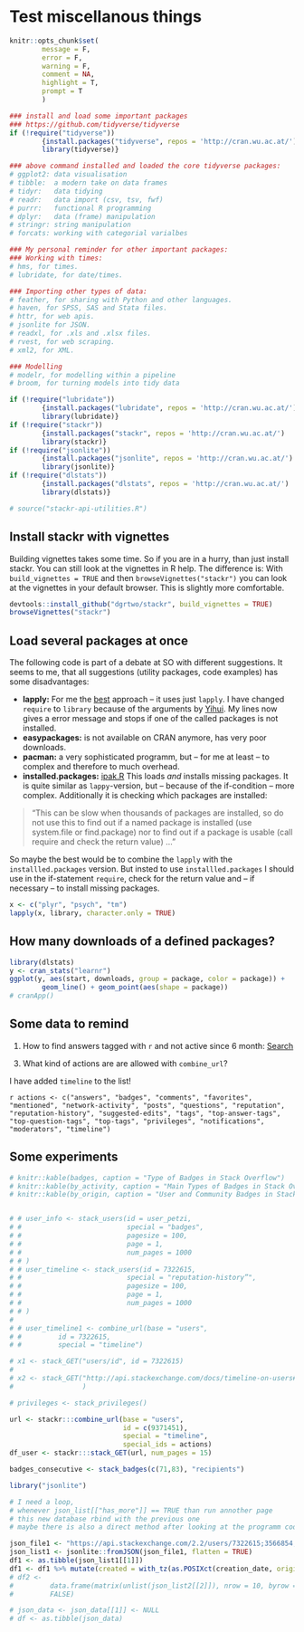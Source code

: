 # Test miscellanous things


```r
knitr::opts_chunk$set(
        message = F,
        error = F,
        warning = F,
        comment = NA,
        highlight = T,
        prompt = T
        )

### install and load some important packages
### https://github.com/tidyverse/tidyverse
if (!require("tidyverse"))
        {install.packages("tidyverse", repos = 'http://cran.wu.ac.at/')
        library(tidyverse)}

### above command installed and loaded the core tidyverse packages:
# ggplot2: data visualisation
# tibble:  a modern take on data frames
# tidyr:   data tidying
# readr:   data import (csv, tsv, fwf)
# purrr:   functional R programming
# dplyr:   data (frame) manipulation
# stringr: string manipulation
# forcats: working with categorial varialbes

### My personal reminder for other important packages:
### Working with times:
# hms, for times.
# lubridate, for date/times.

### Importing other types of data:
# feather, for sharing with Python and other languages.
# haven, for SPSS, SAS and Stata files.
# httr, for web apis.
# jsonlite for JSON.
# readxl, for .xls and .xlsx files.
# rvest, for web scraping.
# xml2, for XML.

### Modelling
# modelr, for modelling within a pipeline
# broom, for turning models into tidy data

if (!require("lubridate"))
        {install.packages("lubridate", repos = 'http://cran.wu.ac.at/')
        library(lubridate)}
if (!require("stackr"))
        {install.packages("stackr", repos = 'http://cran.wu.ac.at/')
        library(stackr)}
if (!require("jsonlite"))
        {install.packages("jsonlite", repos = 'http://cran.wu.ac.at/')
        library(jsonlite)}
if (!require("dlstats"))
        {install.packages("dlstats", repos = 'http://cran.wu.ac.at/')
        library(dlstats)}

# source("stackr-api-utilities.R")
```

## Install stackr with vignettes

Building vignettes takes some time. So if you are in a hurry, than just install stackr. You can still look at the vignettes in R help. The difference is: With `build_vignettes = TRUE` and then `browseVignettes("stackr")` you can look at the vignettes in your default browser. This is slightly more comfortable.

```r
devtools::install_github("dgrtwo/stackr", build_vignettes = TRUE)
browseVignettes("stackr")
```

## Load several packages at once

The following code is part of a debate at SO with different suggestions. It seems to me, that all suggestions (utility packages, code examples) has some disadvantages:

* **lapply:** For me the [best](https://stackoverflow.com/questions/8175912/load-multiple-packages-at-once) approach -- it uses just `lapply`. I have changed `require` to `library` because of the arguments by [Yihui](https://yihui.name/en/2014/07/library-vs-require/). My lines now gives a error message and stops if one of the called packages is not installed.
* **easypackages:** is not available on CRAN anymore, has very poor downloads.
* **pacman:** a very sophisticated programm, but -- for me at least -- to complex and therefore to much overhead.
* **installed.packages:** [ipak.R](https://gist.github.com/stevenworthington/3178163) This loads _and_ installs missing packages. It is quite similar as `lappy`-version, but -- because of the if-condition -- more complex. Additionally it is checking which packages are installed: 

> "This can be slow when thousands of packages are installed, so do not use this to find out if a named package is installed (use system.file or find.package) nor to find out if a package is usable (call require and check the return value) …"

So maybe the best would be to combine the `lapply` with the `installled.packages`
 version. But insted to use `installled.packages` I should use in the if-statement `require`, check for the return value and -- if necessary -- to install missing packages.
 
```r
x <- c("plyr", "psych", "tm")
lapply(x, library, character.only = TRUE)
```


## How many downloads of a defined packages?


```r
library(dlstats)
y <- cran_stats("learnr")
ggplot(y, aes(start, downloads, group = package, color = package)) +
        geom_line() + geom_point(aes(shape = package))
# cranApp()
```

## Some data to remind

1. How to find answers tagged with `r` and not active since 6 month: [Search](https://stackoverflow.com/search?q=%5Br%5D+lastactive%3A..6m+is%3Aa)

<!-- 2. My personal user number: `r petzi <- 7322615` -->

3. What kind of actions are are allowed with `combine_url`?

I have added `timeline` to the list!

`r actions <- c("answers", "badges", "comments", "favorites", "mentioned", "network-activity", "posts", "questions", "reputation", "reputation-history", "suggested-edits", "tags", "top-answer-tags", "top-question-tags", "top-tags", "privileges", "notifications", "moderators", "timeline")`


## Some experiments

```r

# knitr::kable(badges, caption = "Type of Badges in Stack Overflow")
# knitr::kable(by_activity, caption = "Main Types of Badges in Stack Overflow")
# knitr::kable(by_origin, caption = "User and Community Badges in Stack Overflow")


# # user_info <- stack_users(id = user_petzi,
# #                          special = "badges",
# #                          pagesize = 100,
# #                          page = 1,
# #                          num_pages = 1000
# # )
# # user_timeline <- stack_users(id = 7322615,
# #                          special = "reputation-history”",
# #                          pagesize = 100,
# #                          page = 1,
# #                          num_pages = 1000
# # )
# 
# # user_timeline1 <- combine_url(base = "users",
# #         id = 7322615,
# #         special = "timeline")

# x1 <- stack_GET("users/id", id = 7322615)
# 
# x2 <- stack_GET("http://api.stackexchange.com/docs/timeline-on-users#ids=7322615&filter=default&site=stackoverflow&run=true"
#                 )

# privileges <- stack_privileges()
```

```r

url <- stackr:::combine_url(base = "users", 
                            id = c(9371451),
                            special = "timeline",
                            special_ids = actions)
df_user <- stackr:::stack_GET(url, num_pages = 15)


```

```r
badges_consecutive <- stack_badges(c(71,83), "recipients")

```



```r
library("jsonlite")

# I need a loop, 
# whenever json_list[["has_more"]] == TRUE than run annother page
# this new database rbind with the previous one
# maybe there is also a direct method after looking at the programm code of stackr

json_file1 <- "https://api.stackexchange.com/2.2/users/7322615;3566854;1556049;2545523/timeline?page=1&pagesize=100&site=stackoverflow&key=mRTYimh499J3lInIGjcxfA(("
json_list1 <- jsonlite::fromJSON(json_file1, flatten = TRUE)
df1 <- as.tibble(json_list1[[1]])
df1 <- df1 %>% mutate(created = with_tz(as.POSIXct(creation_date, origin = "1970-01-01"), "UTC"))
# df2 <-
#         data.frame(matrix(unlist(json_list2[[2]]), nrow = 10, byrow = T), stringsAsFactors =
#         FALSE)

# json_data <- json_data[[1]] <- NULL
# df <- as.tibble(json_data)

```

